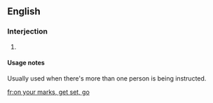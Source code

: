 ==English==

===Interjection===
{{en-interj}}

# {{alternative form of|on your mark, get set, go|lang=en}}

====Usage notes====
Usually used when there's more than one person is being instructed.

[[fr:on your marks, get set, go]]